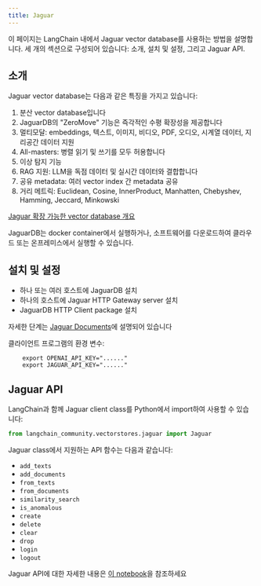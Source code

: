 ```yaml
---
title: Jaguar
---
```


이 페이지는 LangChain 내에서 Jaguar vector database를 사용하는 방법을 설명합니다.
세 개의 섹션으로 구성되어 있습니다: 소개, 설치 및 설정, 그리고 Jaguar API.


## 소개

Jaguar vector database는 다음과 같은 특징을 가지고 있습니다:

1. 분산 vector database입니다
2. JaguarDB의 "ZeroMove" 기능은 즉각적인 수평 확장성을 제공합니다
3. 멀티모달: embeddings, 텍스트, 이미지, 비디오, PDF, 오디오, 시계열 데이터, 지리공간 데이터 지원
4. All-masters: 병렬 읽기 및 쓰기를 모두 허용합니다
5. 이상 탐지 기능
6. RAG 지원: LLM을 독점 데이터 및 실시간 데이터와 결합합니다
7. 공유 metadata: 여러 vector index 간 metadata 공유
8. 거리 메트릭: Euclidean, Cosine, InnerProduct, Manhatten, Chebyshev, Hamming, Jeccard, Minkowski

[Jaguar 확장 가능한 vector database 개요](http://www.jaguardb.com)

JaguarDB는 docker container에서 실행하거나, 소프트웨어를 다운로드하여 클라우드 또는 온프레미스에서 실행할 수 있습니다.

## 설치 및 설정

- 하나 또는 여러 호스트에 JaguarDB 설치
- 하나의 호스트에 Jaguar HTTP Gateway server 설치
- JaguarDB HTTP Client package 설치

자세한 단계는 [Jaguar Documents](http://www.jaguardb.com/support.html)에 설명되어 있습니다

클라이언트 프로그램의 환경 변수:

        export OPENAI_API_KEY="......"
        export JAGUAR_API_KEY="......"


## Jaguar API

LangChain과 함께 Jaguar client class를 Python에서 import하여 사용할 수 있습니다:

```python
from langchain_community.vectorstores.jaguar import Jaguar
```

Jaguar class에서 지원하는 API 함수는 다음과 같습니다:

- `add_texts`
- `add_documents`
- `from_texts`
- `from_documents`
- `similarity_search`
- `is_anomalous`
- `create`
- `delete`
- `clear`
- `drop`
- `login`
- `logout`


Jaguar API에 대한 자세한 내용은 [이 notebook](/oss/integrations/vectorstores/jaguar)을 참조하세요